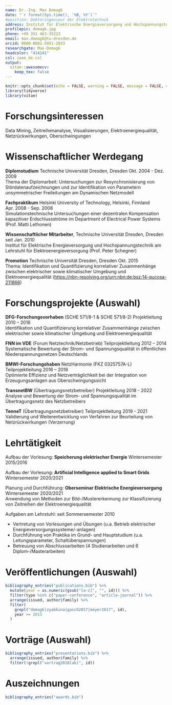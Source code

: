```yaml
---
name: Dr.-Ing. Max Domagk
date: "`r format(Sys.time(), '%B, %Y')`"
#position: Doktoringenieur der Elektrotechnik
address: Institut für Elektrische Energieversorgung und Hochspannungstechnik, Technische Universität Dresden
profilepic: domagk.jpg
phone: +49 351 463-35223
email: max.domagk@tu-dresden.de
orcid: 0000-0001-5951-2033
researchgate: Max-Domagk
headcolor: "414141"
csl: ieee_de.csl
output:
  vitae::awesomecv:
    keep_tex: false
---
```


```r
knitr::opts_chunk$set(echo = FALSE, warning = FALSE, message = FALSE, cache = FALSE)
library(tidyverse)
library(vitae)
```

# Forschungsinteressen

Data Mining, Zeitreihenanalyse, Visualisierungen, Elektroenergiequalität, Netzrückwirkungen, Oberschwingungen

# Wissenschaftlicher Werdegang

**Diplomstudium** Technische Universität Dresden, Dresden \hfill Okt. 2004 - Dez. 2009\
Thema der Diplomarbeit: Untersuchungen zur Resynchronisierung von Stördatenaufzeichnungen und zur Identifikation von Parametern unsymmetrischer Freileitungen am Dynamischen Netzmodell

**Fachpraktikum** Helsinki University of Technology, Helsinki, Finnland \hfill Apr. 2008 - Sep. 2008\
Simulationstechnische Untersuchungen einer dezentralen Kompensation kapazitiver Erdschlussströme im Department of Electrical Power Systems (Prof. Matti Lethonen)

**Wissenschaftlicher Mitarbeiter**, Technische Universität Dresden, Dresden \hfill  seit Jan. 2010\
Institut für Elektrische Energieversorgung und Hochspannungstechnik am Lehrstuhl für Elektroenergieversorgung (Prof. Peter Schegner)

**Promotion** Technische Universität Dresden, Dresden \hfill Okt. 2015\
Thema: Identifikation und Quantifizierung korrelativer Zusammenhänge zwischen elektrischer sowie klimatischer Umgebung und Elektroenergiequalität ([https://nbn-resolving.org/urn:nbn:de:bsz:14-qucosa-211866](https://nbn-resolving.org/urn:nbn:de:bsz:14-qucosa-211866))

# Forschungsprojekte (Auswahl)

**DFG-Forschungsvorhaben** (SCHE 571/8-1 & SCHE 571/8-2) Projektleitung \hfill 2010 – 2016\
Identifikation und Quantifizierung korrelativer Zusammenhänge zwischen elektrischer sowie klimatischer Umgebung und Elektroenergiequalität

**FNN im VDE** (Forum Netztechnik/Netzbetrieb) Teilprojektleitung \hfill 2012 – 2014\
Systematische Bewertung der Strom- und Spannungsqualität in öffentlichen Niederspannungsnetzen Deutschlands

**BMWI-Forschungshaben** NetzHarmonie (FKZ 0325757A-L) Teilprojektleitung \hfill 2016 – 2018\
Optimierte Effizienz und Netzverträglichkeit bei der Integration von Erzeugungsanlagen aus Oberschwingungssicht

**TransnetBW** (Übertragungsnetzbetreiber) Projektleitung  \hfill 2018 - 2022\
Analyse und Bewertung der Strom- und Spannungsqualität im Übertragungsnetz des Netzbetreibers

**TenneT** (Übertragungsnetzbetreiber) Teilprojektleitung  \hfill 2019 - 2021\
Validierung und Weiterentwicklung von Verfahren zur Beurteilung von Netzrückwirkungen (Verzerrung)

# Lehrtätigkeit

Aufbau der Vorlesung: **Speicherung elektrischer Energie** \hfill Wintersemester 2015/2016

Aufbau der Vorlesung: **Artificial Intelligence applied to Smart Grids**  \hfill Wintersemester 2020/2021

Planung und Durchführung: **Oberseminar Elektrische Energieversorgung** \hfill Wintersemester 2020/2021\
Anwendung von Methoden zur Bild-/Mustererkennung zur Klassifizierung von Zeitreihen der Elektroenergiequalität

Aufgaben am Lehrstuhl: \hfill seit Sommersemester 2010

- Vertretung von Vorlesungen und Übungen (u.a. Betrieb elektrischer Energieversorgungssysteme/-anlagen)
- Durchführung von Praktika im Grund- und Hauptstudium (u.a. Leitungsparameter, Schaltüberspannungen)
- Betreuung von Abschlussarbeiten (4 Studienarbeiten und 6 Diplom-/Masterarbeiten)

# Veröffentlichungen (Auswahl)

```r
bibliography_entries("publications.bib") %>%
  mutate(year = as.numeric(gsub("[a-z]", "", id))) %>%
  filter(type %in% c("paper-conference", "article-journal")) %>%
  arrange(issued, author$family) %>%
  filter(
    grepl("domagk|zyabkina|gasch2017|meyer2017", id),
    year >= 2015
  )
```

# Vorträge (Auswahl)

```r
bibliography_entries("presentations.bib") %>%
  arrange(issued, author$family) %>%
  filter(!grepl("vortrag2018[ab]", id))
```

# Auszeichnungen

```r
bibliography_entries("awards.bib")
```
